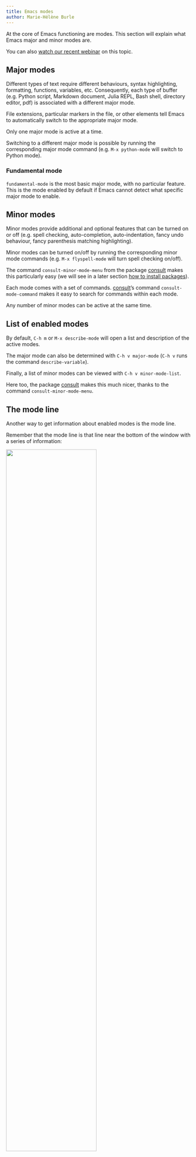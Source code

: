 ```yaml
---
title: Emacs modes
author: Marie-Hélène Burle
---
```


:::{.def}

At the core of Emacs functioning are modes. This section will explain what Emacs major and minor modes are.

:::

:::{.note}

You can also [watch our recent webinar](wb_modes.qmd) on this topic.

:::

## Major modes

Different types of text require different behaviours, syntax highlighting, formatting, functions, variables, etc. Consequently, each type of buffer (e.g. Python script, Markdown document, Julia REPL, Bash shell, directory editor, pdf) is associated with a different major mode.

File extensions, particular markers in the file, or other elements tell Emacs to automatically switch to the appropriate major mode.

Only one major mode is active at a time.

Switching to a different major mode is possible by running the corresponding major mode command (e.g. `M-x python-mode` will switch to Python mode).

### Fundamental mode

`fundamental-mode` is the most basic major mode, with no particular feature. This is the mode enabled by default if Emacs cannot detect what specific major mode to enable.

## Minor modes

Minor modes provide additional and optional features that can be turned on or off (e.g. spell checking, auto-completion, auto-indentation, fancy undo behaviour, fancy parenthesis matching highlighting).

Minor modes can be turned on/off by running the corresponding minor mode commands (e.g. `M-x flyspell-mode` will turn spell checking on/off).

The command `consult-minor-mode-menu` from the package [consult](https://github.com/minad/consult) makes this particularly easy (we will see in a later section [how to install packages](intro_packages.qmd)).

Each mode comes with a set of commands. [consult](https://github.com/minad/consult)'s command `consult-mode-command` makes it easy to search for commands within each mode.

Any number of minor modes can be active at the same time.

## List of enabled modes

By default, `C-h m` or `M-x describe-mode` will open a list and description of the active modes.

The major mode can also be determined with `C-h v major-mode` (`C-h v` runs the command `describe-variable`).

Finally, a list of minor modes can be viewed with `C-h v minor-mode-list`.

Here too, the package [consult](https://github.com/minad/consult) makes this much nicer, thanks to the command `consult-minor-mode-menu`.

## The mode line

Another way to get information about enabled modes is the mode line.

Remember that the mode line is that line near the bottom of the window with a series of information:

![](img/display10.jpg){width="70%" fig-alt="noshadow" fig-align="center"}

## Hooks

Minor modes can be automatically enabled when other modes (major or minor) are enabled thanks to [hooks](https://www.gnu.org/software/emacs/manual/html_node/emacs/Hooks.html).

:::{.example}

For example, to enable the aggressive indent minor mode whenever the ESS R major mode is enabled, you can add to your init file:

:::

```.lisp
(add-hook 'ess-r-mode-hook 'aggressive-indent-mode)
```

:::{.example}

Or, using [use-package](https://github.com/jwiegley/use-package), now part of base Emacs:

:::

```.lisp
(use-package aggressive-indent
    :hook (ess-r-mode . aggressive-indent-mode))
```

We will learn [how to customize Emacs](intro_customize.qmd) in a later section, so don't worry if this doesn't make much sense yet.

## Modes source code

To see the source code of a mode, run `C-h v` (or `M-x describe-variable`) followed by the name of the mode map. This will open a help buffer with a link to the source code file.

:::{.example}

For example `C-h v text-mode-map` will open a help buffer with a link to `text-mode.el`.

:::

:::{.note}

The help buffer opened by `C-h m` or `M-x describe-mode` also gives a link to the source code of the major mode.

:::

Looking at the source code of a mode is very useful to customize it.

## Polymode

While it is normally impossible to associate multiple major modes with a single buffer, [Polymode](https://github.com/polymode) allows to insert sections of a major mode within another major mode.

This is extremely convenient for instance to embed sections of code within human text, or even to have code executed within human text (e.g. [R Markdown](https://rmarkdown.rstudio.com/) or its successor [Quarto](https://quarto.org/), [Org Babel](https://orgmode.org/worg/org-contrib/babel/)).

:::{.example}

For example, here is the section of a `markdown-mode` buffer with snippets of `julia-mode`:

:::

````
Julia has "assignment by operation" operators:

```{{julia}}
a = 2;
a += 7    # this is the same as a = a + 7
```

There is a *left* division operator:

```{{julia}}
2\8 == 8/2
```
````

:::{.example}

It can be rendered by [Quarto](https://quarto.org/) into the following webpage:

:::

![](img/polymode.png)

